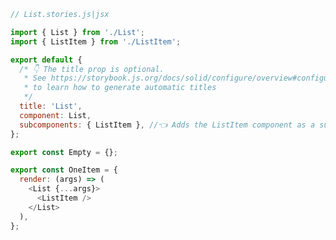 ```js
// List.stories.js|jsx

import { List } from './List';
import { ListItem } from './ListItem';

export default {
  /* 👇 The title prop is optional.
   * See https://storybook.js.org/docs/solid/configure/overview#configure-story-loading
   * to learn how to generate automatic titles
   */
  title: 'List',
  component: List,
  subcomponents: { ListItem }, //👈 Adds the ListItem component as a subcomponent
};

export const Empty = {};

export const OneItem = {
  render: (args) => (
    <List {...args}>
      <ListItem />
    </List>
  ),
};
```
